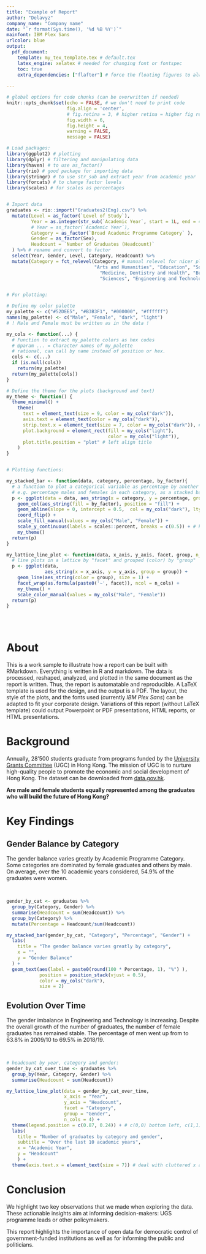 ```yaml
---
title: "Example of Report"
author: "Delavyz"
company_name: "Company name"
date: "`r format(Sys.time(), '%d %B %Y')`"
mainfont: IBM Plex Sans
urlcolor: blue
output: 
  pdf_document:
    template: my_tex_template.tex # default.tex
    latex_engine: xelatex # needed for changing font or fontspec
    toc: true
    extra_dependencies: ["flafter"] # force the floating figures to always appear at or after their position (not before)
    
---
```


```r

# global options for code chunks (can be overwritten if needed)
knitr::opts_chunk$set(echo = FALSE, # we don't need to print code
                      fig.align = 'center',
                      # fig.retina = 3, # higher retina = higher fig res.
                      fig.width = 6, 
                      fig.height = 4,
                      warning = FALSE,
                      message = FALSE) 

# Load packages:
library(ggplot2) # plotting
library(dplyr) # filtering and manipulating data
library(haven) # to use as_factor()
library(rio) # good package for importing data
library(stringr) # to use str_sub and extract year from academic year
library(forcats) # to change factor levels
library(scales) # for scales as percentages


# Import data
graduates <- rio::import("Graduates2(Eng).csv") %>%
  mutate(Level = as_factor(`Level of Study`),
         Year = as.integer(str_sub(`Academic Year`, start = 1L, end = 4)), # first year of Academic year as numeric if needed
         # Year = as_factor(`Academic Year`),
         Category = as_factor(`Broad Academic Programme Category` ),
         Gender = as_factor(Sex),
         Headcount = `Number of Graduates (Headcount)`
  ) %>% # rename and convert to factor
  select(Year, Gender, Level, Category, Headcount) %>%
  mutate(Category = fct_relevel(Category, # manual relevel for nicer plots
                                "Arts and Humanities", "Education", "Social Sciences", 
                                  "Medicine, Dentistry and Health", "Business and Management", 
                                  "Sciences", "Engineering and Technology"))


# For plotting:

# Define my color palette
my_palette <- c("#52DEE5", "#B3B3F1", "#000000", "#ffffff")
names(my_palette) <- c("Male", "Female", "dark", "light") 
# ! Male and Female must be written as in the data !

my_cols <- function(...) {
  # Function to extract my_palette colors as hex codes
  # @param ... = Character names of my_palette
  # rational, can call by name instead of position or hex.
  cols <- c(...)
  if (is.null(cols))
    return(my_palette)
  return(my_palette[cols])
}

# Define the theme for the plots (background and text)
my_theme <- function() {
  theme_minimal() +
    theme(
      text = element_text(size = 9, color = my_cols("dark")),
      axis.text = element_text(color = my_cols("dark")),
      strip.text.x = element_text(size = 7, color = my_cols("dark")), # titles for facet_wrap
      plot.background = element_rect(fill = my_cols("light"), 
                                     color = my_cols("light")),
      plot.title.position = "plot" # left align title
    )
}


# Plotting functions:

my_stacked_bar <- function(data, category, percentage, by_factor){
  # a function to plot a categorical variable as percentage by another factor
  # e.g. percentage males and females in each category, as a stacked bar chart
  p <- ggplot(data = data, aes_string(x = category, y = percentage, group = by_factor)) +
    geom_col(aes_string(fill = by_factor), position = "fill") +
    geom_abline(slope = 0, intercept = 0.5,  col = my_cols("dark"), lty = 2, size = 0.2) +
    coord_flip() +
    scale_fill_manual(values = my_cols("Male", "Female")) +
    scale_y_continuous(labels = scales::percent, breaks = c(0.5)) + # keep only the 50%
    my_theme()
  return(p)
}

my_lattice_line_plot <- function(data, x_axis, y_axis, facet, group, n_cols=1){
  # line plots in a lattice by "facet" and grouped (color) by "group"
  p <- ggplot(data,
              aes_string(x = x_axis, y = y_axis, group = group)) +
    geom_line(aes_string(color = group), size = 1) +
    facet_wrap(as.formula(paste0('~', facet)), ncol = n_cols) +
    my_theme() +
    scale_color_manual(values = my_cols("Male", "Female"))
  return(p)
}



```

&nbsp;

# About

This is a work sample to illustrate how a report can be built with RMarkdown. Everything is written in R and markdown. The data is processed, reshaped, analyzed, and plotted in the same document as the report is written. Thus, the report is automatable and reproducible. A LaTeX template is used for the design, and the output is a PDF. The layout, the style of the plots, and the fonts used (currently _IBM Plex Sans_) can be adapted to fit your corporate design. Variations of this report (without LaTeX template) could output Powerpoint or PDF presentations, HTML reports, or HTML presentations.  

# Background

Annually, 28'500 students graduate from programs funded by the [University Grants Committee](https://www.ugc.edu.hk/eng/ugc/index.html) (UGC) in Hong Kong. The mission of UGC is to nurture high-quality people to promote the economic and social development of Hong Kong. The dataset can be downloaded from [data.gov.hk](https://data.gov.hk/en-data/dataset/hk-ugc-ugc-student-graduates2).  

**Are male and female students equally represented among the graduates who will build the future of Hong Kong?**  


# Key Findings

## Gender Balance by Category

The gender balance varies greatly by Academic Programme Category. Some categories are dominated by female graduates and others by male. On average, over the 10 academic years considered, 54.9% of the graduates were women.

&nbsp;


```r

gender_by_cat <- graduates %>% 
  group_by(Category, Gender) %>%
  summarise(Headcount = sum(Headcount)) %>%
  group_by(Category) %>%
  mutate(Percentage = Headcount/sum(Headcount)) 

my_stacked_bar(gender_by_cat, "Category", "Percentage", "Gender") +
  labs(
    title = "The gender balance varies greatly by category",
    x = "",
    y = "Gender Balance"
  ) +
  geom_text(aes(label = paste0(round(100 * Percentage, 1), "%") ), 
            position = position_stack(vjust = 0.5),
            color = my_cols("dark"),
            size = 2)


```


## Evolution Over Time

The gender imbalance in Engineering and Technology is increasing. Despite the overall growth of the number of graduates, the number of female graduates has remained stable. The percentage of men went up from to 63.8% in 2009/10 to 69.5% in 2018/19.

&nbsp;

```r

# headcount by year, category and gender:
gender_by_cat_over_time <- graduates %>% 
  group_by(Year, Category, Gender) %>%
  summarise(Headcount = sum(Headcount))

my_lattice_line_plot(data = gender_by_cat_over_time, 
                     x_axis = "Year", 
                     y_axis = "Headcount", 
                     facet = "Category", 
                     group = "Gender", 
                     n_cols = 4) +
  theme(legend.position = c(0.87, 0.24)) + # c(0,0) bottom left, c(1,1) top-right.
  labs(
    title = "Number of graduates by category and gender",
    subtitle = "Over the last 10 academic years",
    x = "Academic Year",
    y = "Headcount"
    ) + 
  theme(axis.text.x = element_text(size = 7)) # deal with cluttered x axis labels

```

# Conclusion

We highlight two key observations that we made when exploring the data. These actionable insights aim at informing decision-makers: UGS programme leads or other policymakers.  

This report highlights the importance of open data for democratic control of government-funded institutions as well as for informing the public and politicians.



